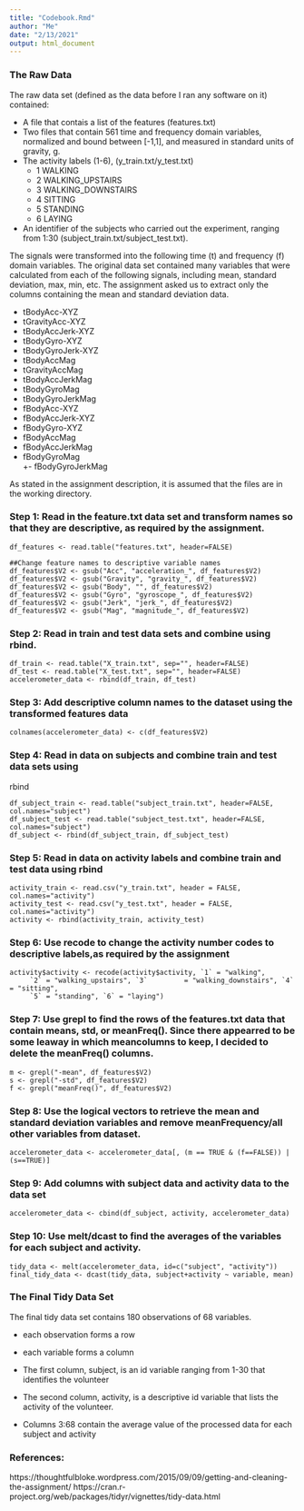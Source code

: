 ```yaml
---
title: "Codebook.Rmd"
author: "Me"
date: "2/13/2021"
output: html_document
---
```


### The Raw Data

The raw data set (defined as the data before I ran any software on it) contained:

-  A file that contais a list of the features (features.txt) 
- Two files that contain 561  time and frequency domain variables, normalized and
bound between [-1,1], and measured in standard units of gravity, g. 
- The activity labels (1-6),  (y_train.txt/y_test.txt)   
    + 1 WALKING  
    + 2 WALKING_UPSTAIRS  
    + 3 WALKING_DOWNSTAIRS  
    + 4 SITTING  
    + 5 STANDING  
    + 6 LAYING 
- An identifier of the  subjects who carried out the experiment, ranging from 1:30 
(subject_train.txt/subject_test.txt). 

The signals were transformed into the following time (t) and frequency (f) 
domain variables.  The original data set contained many variables that were 
calculated from each of the following signals, including mean, standard deviation,
max, min, etc.  The assignment asked us to extract only the columns containing the
mean and standard deviation data.  


+ tBodyAcc-XYZ  
+ tGravityAcc-XYZ  
+ tBodyAccJerk-XYZ  
+ tBodyGyro-XYZ  
+ tBodyGyroJerk-XYZ   
+ tBodyAccMag   
+ tGravityAccMag  
+ tBodyAccJerkMag  
+ tBodyGyroMag  
+ tBodyGyroJerkMag  
+ fBodyAcc-XYZ  
+ fBodyAccJerk-XYZ  
+ fBodyGyro-XYZ  
+ fBodyAccMag  
+ fBodyAccJerkMag  
+ fBodyGyroMag  
+- fBodyGyroJerkMag  

As stated in the assignment description, it is assumed that the files are in 
the working directory.

### Step 1:  Read in the feature.txt data set and transform names so that they are descriptive, as required by the assignment.

```
df_features <- read.table("features.txt", header=FALSE)

##Change feature names to descriptive variable names
df_features$V2 <- gsub("Acc", "acceleration_", df_features$V2)
df_features$V2 <- gsub("Gravity", "gravity_", df_features$V2)
df_features$V2 <- gsub("Body", "", df_features$V2)
df_features$V2 <- gsub("Gyro", "gyroscope_", df_features$V2)
df_features$V2 <- gsub("Jerk", "jerk_", df_features$V2)
df_features$V2 <- gsub("Mag", "magnitude_", df_features$V2)
```

### Step 2:  Read in train and test data sets and combine using rbind.  

```
df_train <- read.table("X_train.txt", sep="", header=FALSE)
df_test <- read.table("X_test.txt", sep="", header=FALSE)
accelerometer_data <- rbind(df_train, df_test)
```

### Step 3:  Add descriptive column names to the dataset using the transformed features data

```
colnames(accelerometer_data) <- c(df_features$V2)
```

### Step 4:  Read in data on subjects and combine train and test data sets using 
rbind

```
df_subject_train <- read.table("subject_train.txt", header=FALSE, col.names="subject")
df_subject_test <- read.table("subject_test.txt", header=FALSE, col.names="subject")
df_subject <- rbind(df_subject_train, df_subject_test)
```

### Step 5:  Read in data on activity labels and combine train and test data using rbind

```
activity_train <- read.csv("y_train.txt", header = FALSE, col.names="activity")
activity_test <- read.csv("y_test.txt", header = FALSE, col.names="activity")
activity <- rbind(activity_train, activity_test)
```

### Step 6:  Use recode to change the activity number codes to descriptive labels,as required by the assignment

```
activity$activity <- recode(activity$activity, `1` = "walking", 
     `2` = "walking_upstairs", `3`         = "walking_downstairs", `4` = "sitting",
     `5` = "standing", `6` = "laying")
```

### Step 7:  Use grepl to find the rows of the features.txt data that contain means, std, or meanFreq().  Since there appearred to be some leaway in which meancolumns to keep, I decided to delete the meanFreq() columns.

```
m <- grepl("-mean", df_features$V2)
s <- grepl("-std", df_features$V2)
f <- grepl("meanFreq()", df_features$V2)
```

### Step 8:  Use the logical vectors to retrieve the mean and standard deviation variables and remove meanFrequency/all other variables from dataset.

```
accelerometer_data <- accelerometer_data[, (m == TRUE & (f==FALSE)) | (s==TRUE)]
```

### Step 9:  Add columns with subject data and activity data to the data set

```
accelerometer_data <- cbind(df_subject, activity, accelerometer_data)
```

### Step 10:  Use melt/dcast to find the averages of the variables for each subject and activity.

```
tidy_data <- melt(accelerometer_data, id=c("subject", "activity"))
final_tidy_data <- dcast(tidy_data, subject+activity ~ variable, mean)
```

### The Final Tidy Data Set

The final tidy data set contains 180 observations of 68 variables.  

- each observation forms a row  
- each variable forms a column  

- The first column, subject, is an id variable ranging from 1-30 that identifies 
the volunteer
- The second column, activity, is a descriptive id variable that lists the 
activity of the volunteer. 
- Columns 3:68 contain the average value of the processed data for each subject
and activity

### References:

https://thoughtfulbloke.wordpress.com/2015/09/09/getting-and-cleaning-the-assignment/
https://cran.r-project.org/web/packages/tidyr/vignettes/tidy-data.html
